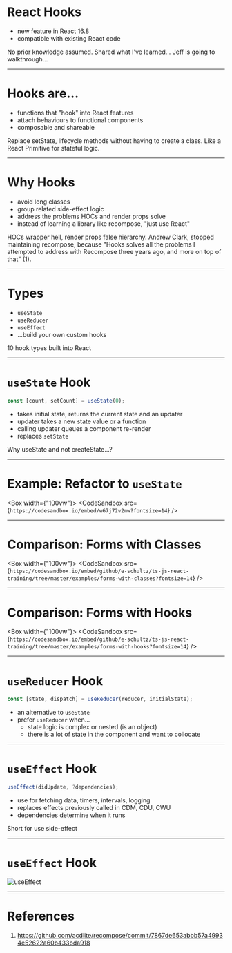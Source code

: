 

# React Hooks

- new feature in React 16.8
- compatible with existing React code

<Notes>
  No prior knowledge assumed. Shared what I've learned... Jeff is going to
  walkthrough...
</Notes>

---

# Hooks are...

- functions that "hook" into React features
- attach behaviours to functional components
- composable and shareable

<Notes>
  Replace setState, lifecycle methods without having to create a class. Like a
  React Primitive for stateful logic.
</Notes>

---

# Why Hooks

- avoid long classes
- group related side-effect logic
- address the problems HOCs and render props solve
- instead of learning a library like recompose, "just use React"

<Notes>
  HOCs wrapper hell, render props false hierarchy. Andrew Clark, stopped
  maintaining recompose, because "Hooks solves all the problems I attempted to
  address with Recompose three years ago, and more on top of that" (1).
</Notes>

---

# Types

- `useState`
- `useReducer`
- `useEffect`
- ...build your own custom hooks

<Notes>10 hook types built into React</Notes>

---

# `useState` Hook

```js
const [count, setCount] = useState(0);
```

- takes initial state, returns the current state and an updater
- updater takes a new state value or a function
- calling updater queues a component re-render
- replaces `setState`

<Notes>Why useState and not createState...?</Notes>

---

# Example: Refactor to `useState`

<Box width={"100vw"}>
  <CodeSandbox src={`https://codesandbox.io/embed/w67j72v2mw?fontsize=14`} />
</Box>

---

# Comparison: Forms with Classes

<Box width={"100vw"}>
  <CodeSandbox
    src={`https://codesandbox.io/embed/github/e-schultz/ts-js-react-training/tree/master/examples/forms-with-classes?fontsize=14`}
  />
</Box>

---

# Comparison: Forms with Hooks

<Box width={"100vw"}>
  <CodeSandbox
    src={`https://codesandbox.io/embed/github/e-schultz/ts-js-react-training/tree/master/examples/forms-with-hooks?fontsize=14`}
  />
</Box>

---

# `useReducer` Hook

```js
const [state, dispatch] = useReducer(reducer, initialState);
```

- an alternative to `useState`
- prefer `useReducer` when...
  - state logic is complex or nested (is an object)
  - there is a lot of state in the component and want to collocate

---

# `useEffect` Hook

```js
useEffect(didUpdate, ?dependencies);
```

- use for fetching data, timers, intervals, logging
- replaces effects previously called in CDM, CDU, CWU
- dependencies determine when it runs

<Notes>Short for use side-effect</Notes>

---

# `useEffect` Hook

![useEffect](/use-effect.png "Ryan Florence useEffect")

---

# References

1. https://github.com/acdlite/recompose/commit/7867de653abbb57a49934e52622a60b433bda918
